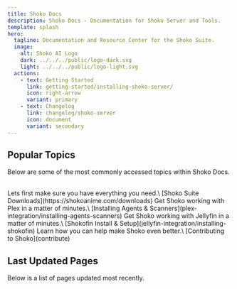 ```yaml
---
title: Shoko Docs
description: Shoko Docs - Documentation for Shoko Server and Tools.
template: splash
hero:
  tagline: Documentation and Resource Center for the Shoko Suite.
  image:
    alt: Shoko AI Logo
    dark: ../../../public/logo-dark.svg
    light: ../../../public/logo-light.svg
  actions:
    - text: Getting Started
      link: getting-started/installing-shoko-server/
      icon: right-arrow
      variant: primary
    - text: Changelog
      link: changelog/shoko-server
      icon: document
      variant: secondary
---
```



## Popular Topics

Below are some of the most commonly accessed topics within Shoko Docs.

<br/>

<CardGrid>
	<Card title="Download Shoko & Plugins" icon="open-book">
		Lets first make sure you have everything you need.\
		[Shoko Suite Downloads](https://shokoanime.com/downloads)
	</Card>
	<Card title="Shoko Integration With Plex" icon="laptop">
		Get Shoko working with Plex in a matter of minutes.\
		[Installing Agents & Scanners](plex-integration/installing-agents-scanners)
	</Card>
	<Card title="Shoko Integration With Jellyfin" icon="laptop">
		Get Shoko working with Jellyfin in a matter of minutes.\
		[Shokofin Install & Setup](jellyfin-integration/installing-shokofin)
	</Card>
	<Card title="Contribute" icon="rocket">
		Learn how you can help make Shoko even better.\
		[Contributing to Shoko](contribute)
	</Card>
</CardGrid>

## Last Updated Pages

Below is a list of pages updated most recently.

<br />

<LastUpdated />
